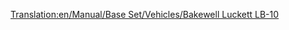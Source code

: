 [[Translation:en/Manual/Base Set/Vehicles/Bakewell Luckett LB-10]]

{{fr/Avion|Nom=Bakewell Luckett LB-10
|Image=[[File:en/McDonnelDouglasDC-10.png|Bakewell Luckett LB-10]]
|Coût=38 964 (77 928)
|Vitesse=947 km/h (592 MPH)
|Entretien=5 400 (10 800)
|Conception=1971
|Vie=20
|Capacité=220 passagers & 40 sacs de courrier
|Description=Avion avec une capacité supérieure, et un peu moins cher que les autres avions.
|Réalité=[https://www.wikipedia.org/wiki/fr:McDonnell Douglas DC-10 McDonnell Douglas DC-10]
}}